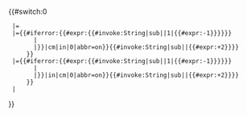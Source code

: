 {{#switch:0
  |{{{c}}}{{{i}}}={{{1|}}}
  |{{{i}}}={{#iferror:{{#expr:{{#invoke:String|sub|{{{2|0}}}|1|{{#expr:{{{c|1}}}-1}}}}}}
        |{{{1|}}}
        |{{convert|{{#invoke:String|sub|{{{2|0}}}|1|{{#expr:{{{c|1}}}-1}}}}|cm|in|0|abbr=on}}{{#invoke:String|sub|{{{2|0}}}|{{#expr:{{{c|1}}}+2}}}}
      }}
  |{{{c}}}={{#iferror:{{#expr:{{#invoke:String|sub|{{{2|0}}}|1|{{#expr:{{{i|1}}}-1}}}}}}
        |{{{1|}}}
        |{{convert|{{#invoke:String|sub|{{{2|0}}}|1|{{#expr:{{{i|1}}}-1}}}}|in|cm|0|abbr=on}}{{#invoke:String|sub|{{{2|0}}}|{{#expr:{{{i|1}}}+2}}}}
      }}
  |{{{1|}}}
}}<noinclude>
{{Documentation}}
</noinclude>